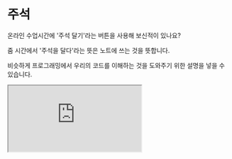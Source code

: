 # 주석

온라인 수업시간에 '주석 달기'라는 버튼을 사용해 보신적이 있나요?

줌 시간에서 '주석을 달다'라는 뜻은 노트에 쓰는 것을 뜻합니다.

비슷하게 프로그래밍에서 우리의 코드를 이해하는 것을 도와주기 위한 설명을 넣을 수 있습니다.

<iframe
  loading="lazy"
  className="youtube"
  src="https://www.youtube.com/embed/nJg2uCjwKa4"
  title="YouTube video player"
  allow="accelerometer; autoplay; clipboard-write; encrypted-media; gyroscope; picture-in-picture"
/>

## 주석을 사용해야 하는 상황

1. 팀으로 일할 때 코드의 부분의 기능을 설명할 때

2. 프린트 코드에서 어떤 값이 출력하는지 알려줄 때

3. 코드를 주석으로 만들면 그 코드가 없을 때 프로그램이 어떻게 실행되는지 확인할 때 (주석은 실행이 되지 않는다)

<iframe
  loading="lazy"
  title="Python IDLE Trinket"
  src="https://trinket.io/embed/python/450cb9ddc1"
  height="400"
/>

## 한 줄 주석

파이썬에서는 주석을 달기 위하여 `#`를 사용합니다.

`#` 다음에 나오는 문자들은 파이썬을 실행할 때 영향을 주지 않습니다.

그 이유는 주석이기 때문에 파이썬에서는 실행되지 않기 때문입니다.

다음은 주석의 예시입니다.

<iframe
  loading="lazy"
  title="Python IDLE Trinket"
  src="https://trinket.io/embed/python/5f18131ec9"
  height="400"
/>

## 한 줄 이상 주석

주석을 많이 작성하거나 하나 이상 줄을 만들고 싶다면 다음과 같은 방법을 사용할 수 있습니다.

`''' '''`와 `""" """` 둘다 한 줄 이상 주석을 다는데 사용할 수 있습니다.

<iframe
  loading="lazy"
  title="Python IDLE Trinket"
  src="https://trinket.io/embed/python/ab2de5f9f6"
  height="400"
/>


<Quiz
  quiz={{
    quizTitle: '파이썬 퀴즈 3',
    quizSynopsis: '주석 달기에 대한 파이썬 퀴즈입니다.',
    nrOfQuestions: '1',
    questions: [
      {
        question: '"# print("Hello World")"를 실행하면?',
        questionType: 'text',
        answerSelectionType: 'single',
        answers: [
          '에러가 생긴다',
          'Hello World가 출력된다',
          '아무것도 출력되지 않는다',
          '컴퓨터가 꺼진다',
        ],
        correctAnswer: '3',
        explanation:
          '주석 안에 있는 것들을 컴퓨터가 무시하기 때문에 코드여도 사실 실행되지 않습니다.',
        point: '100',
      },
    ],
  }}
/>
